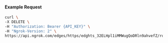 #### Example Request

```bash
curl \
-X DELETE \
-H "Authorization: Bearer {API_KEY}" \
-H "Ngrok-Version: 2" \
https://api.ngrok.com/edges/https/edghts_32ELHpl1iMMWugQoDRln9ahvefZ/routes/edghtsrt_32ELHs8bSbL9eB8AGbkokFernlN/traffic_policy
```
